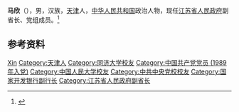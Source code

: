 '''马欣'''（{{bd|1967年|11月|}}），男，汉族，[[天津|天津]]人，[[中华人民共和国|中华人民共和国]]政治人物，现任[[江苏省人民政府|江苏省人民政府]]副省长、党组成员。<ref>{{Cite web|title=王常松任江苏省监委代主任 马欣任副省长(图 简历)|url=http://district.ce.cn/newarea/sddy/202005/15/t20200515_34915318_1.shtml|accessdate=2021-02-20|work=中国经济网}}</ref>

== 参考资料 ==
{{reflist}}

{{江苏省领导人}}

{{Authority control}}
{{DEFAULTSORT:Ma马}}
[[Category:马姓|Xin]]
[[Category:天津人|Category:天津人]]
[[Category:同济大学校友|Category:同济大学校友]]
[[Category:中国共产党党员_(1989年入党)|Category:中国共产党党员 (1989年入党)]]
[[Category:中国人民大学校友|Category:中国人民大学校友]]
[[Category:中共中央党校校友|Category:中共中央党校校友]]
[[Category:国家开发银行副行长|Category:国家开发银行副行长]]
[[Category:江苏省人民政府副省长|Category:江苏省人民政府副省长]]

{{中国人物小作品}}
